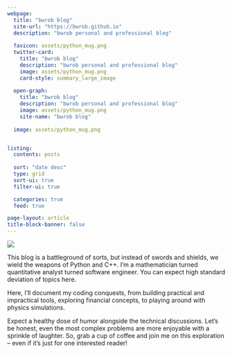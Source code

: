 ```yaml
---
webpage:
  title: "bwrob blog"
  site-url: "https://bwrob.github.io"
  description: "bwrob personal and professional blog"
  
  favicon: assets/python_mug.png
  twitter-card:
    title: "bwrob blog"
    description: "bwrob personal and professional blog"
    image: assets/python_mug.png
    card-style: summary_large_image
  
  open-graph:
    title: "bwrob blog"
    description: "bwrob personal and professional blog"
    image: assets/python_mug.png
    site-name: "bwrob blog"
  
  image: assets/python_mug.png


listing:
  contents: posts
  
  sort: "date desc"
  type: grid
  sort-ui: true
  filter-ui: true

  categories: true
  feed: true

page-layout: article
title-block-banner: false
---
```

:::: {layout="[ 30, 70]"}

::: {#first-column}
![](assets/python_mug.png){fig-align="left"}
:::

::: {#second-column}
This blog is a battleground of sorts, but instead of swords and shields, we wield the weapons of Python and C++. I'm a mathematician turned quantitative analyst turned software engineer. You can expect high standard deviation of topics here.

Here, I'll document my coding conquests, from building practical and impractical tools, exploring financial concepts, to playing around with physics simulations.  

Expect a healthy dose of humor alongside the technical discussions. Let's be honest, even the most complex problems are more enjoyable with a sprinkle of laughter. So, grab a cup of coffee and join me on this exploration – even if it's just for one interested reader!
:::

::::